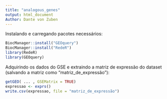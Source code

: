 ```yaml
---
title: "analogous_genes"
output: html_document
Author: Dante von Zuben
---
```


Instalando e carregando pacotes necessários:

```r
BiocManager::install("GEOquery")
BiocManager::install("RedeR")
library(RedeR)
library(GEOquery)
```

Adquirindo os dados do GSE e extraindo a matriz de expressão do dataset (salvando a matriz como "matriz_de_expressão"):

```r
getGEO( ... , GSEMatrix = TRUE)
expressao <- exprs()
write.csv(expressao, file = "matriz_de_expressão")
```


